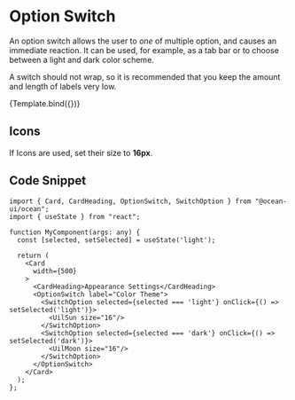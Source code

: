 
<Meta title="MDX/UI/Option Switch" component={OptionSwitch} />

# Option Switch
An option switch allows the user to *one* of multiple option, and causes an immediate reaction. It can be used, for example, as a tab bar or to choose between a light and dark color scheme.

A switch should not wrap, so it is recommended that you keep the amount and length of labels very low.

<Canvas>
  <Story
    name="Default"
  >
    {Template.bind({})}
  </Story>
</Canvas>

## Icons

If Icons are used, set their size to **16px**.

## Code Snippet

```tsx
import { Card, CardHeading, OptionSwitch, SwitchOption } from "@ocean-ui/ocean";
import { useState } from "react";

function MyComponent(args: any) {
  const [selected, setSelected] = useState('light');

  return (
    <Card
      width={500}
    >
      <CardHeading>Appearance Settings</CardHeading>
      <OptionSwitch label="Color Theme">
        <SwitchOption selected={selected === 'light'} onClick={() => setSelected('light')}>
          <UilSun size="16"/>
        </SwitchOption>
        <SwitchOption selected={selected === 'dark'} onClick={() => setSelected('dark')}>
          <UilMoon size="16"/>
        </SwitchOption>
      </OptionSwitch>
    </Card>
  );
};
```